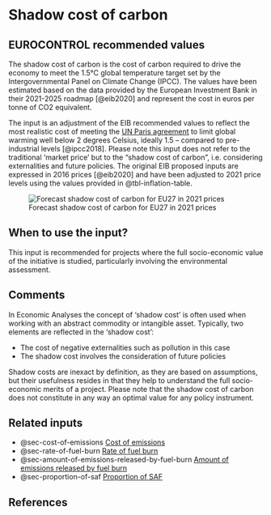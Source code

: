# Shadow cost of carbon {#sec-shadow-cost-of-carbon}

## EUROCONTROL recommended values

The shadow cost of carbon is the cost of carbon required to drive the economy to meet the 1.5°C global temperature target set by the Intergovernmental Panel on Climate Change (IPCC). The values have been estimated based on the data provided by the European Investment Bank in their 2021-2025 roadmap [@eib2020] and represent the cost in euros per tonne of CO2 equivalent.

The input is an adjustment of the EIB recommended values to reflect the most realistic cost of meeting the [UN Paris agreement](https://unfccc.int/process-and-meetings/the-paris-agreement/the-paris-agreement) to limit global warming well below 2 degrees Celsius, ideally 1.5 -- compared to pre-industrial levels [@ipcc2018]. Please note this input does not refer to the traditional 'market price' but to the "shadow cost of carbon", i.e. considering externalities and future policies. The original EIB proposed inputs are expressed in 2016 prices [@eib2020] and have been adjusted to 2021 price levels using the values provided in @tbl-inflation-table.

![Forecast shadow cost of carbon for EU27 in 2021 prices](figures/cost_of_carbon.png){#fig-cost-of-carbon}

## When to use the input?

This input is recommended for projects where the full socio-economic value of the initiative is studied, particularly involving the environmental assessment.

## Comments

In Economic Analyses the concept of 'shadow cost' is often used when working with an abstract commodity or intangible asset. Typically, two elements are reflected in the 'shadow cost':

* The cost of negative externalities such as pollution in this case
* The shadow cost involves the consideration of future policies

Shadow costs are inexact by definition, as they are based on assumptions, but their usefulness resides in that they help to understand the full socio-economic merits of a project. Please note that the shadow cost of carbon does not constitute in any way an optimal value for any policy instrument.

## Related inputs

* @sec-cost-of-emissions [Cost of emissions](#sec-cost-of-emissions)
* @sec-rate-of-fuel-burn [Rate of fuel burn](#sec-rate-of-fuel-burn)
* @sec-amount-of-emissions-released-by-fuel-burn [Amount of emissions released by fuel burn](#sec-amount-of-emissions-released-by-fuel-burn)
* @sec-proportion-of-saf [Proportion of SAF](#sec-proportion-of-saf)

## References
